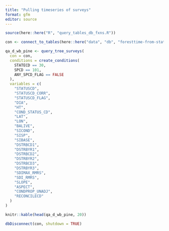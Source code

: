 ```yaml
---
title: "Pulling timeseries of surveys"
format: gfm
editor: source
---
```


```r

source(here::here("R", "query_tables_db_fxns.R"))

con <- connect_to_tables(here::here("data", "db", "foresttime-from-state-parquet.duckdb"))

```

```r



qa_d_wb_pine <- query_tree_surveys(
  con = con,
  conditions = create_conditions(
    STATECD == 30,
    SPCD == 101,
    ANY_SPCD_FLAG == FALSE
  ),
  variables = c(
    "STATUSCD",
    "STATUSCD_CORR",
    "STATUSCD_FLAG",
    "DIA",
    "HT",
    "COND_STATUS_CD",
    "LAT",
    "LON",
    "BALIVE",
    "SICOND",
    "SISP",
    "SIBASE",
    "DSTRBCD1",
    "DSTRBYR1",
    "DSTRBCD2",
    "DSTRBYR2",
    "DSTRBCD3",
    "DSTRBYR3",
    "SDIMAX_RMRS",
    "SDI_RMRS",
    "SLOPE",
    "ASPECT",
    "CONDPROP_UNADJ",
    "RECONCILECD"
  )
)

knitr::kable(head(qa_d_wb_pine, 20))

```

```r

dbDisconnect(con, shutdown = TRUE)

```